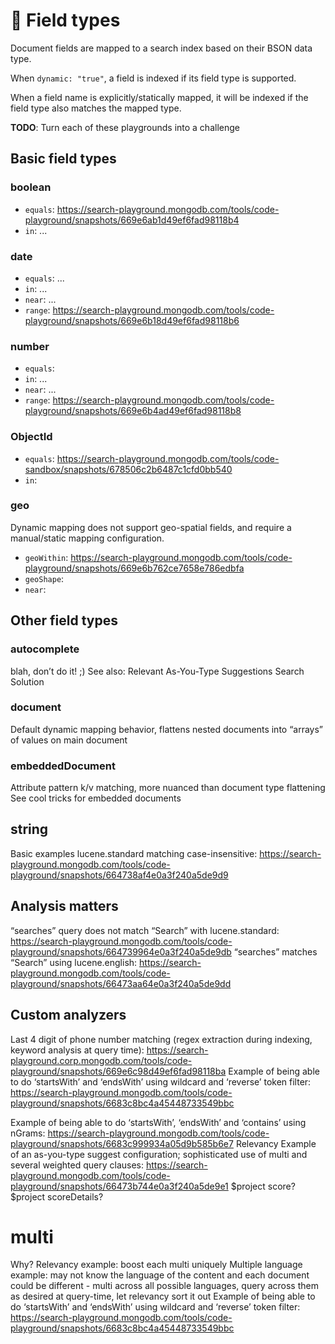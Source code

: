# 👐 Field types

Document fields are mapped to a search index based on their BSON data type.

When `dynamic: "true"`, a field is indexed if its field type is supported.

When a field name is explicitly/statically mapped, it will be indexed if the field type also matches the
mapped type.

**TODO**: Turn each of these playgrounds into a challenge

## Basic field types

### boolean
  * `equals`: https://search-playground.mongodb.com/tools/code-playground/snapshots/669e6ab1d49ef6fad98118b4
  * `in`: ...

### date
  * `equals`: ...
  * `in`: ...
  * `near`: ...
  * `range`: https://search-playground.mongodb.com/tools/code-playground/snapshots/669e6b18d49ef6fad98118b6

### number
  * `equals`: 
  * `in`: ...
  * `near`: ...
  * `range`: https://search-playground.mongodb.com/tools/code-playground/snapshots/669e6b4ad49ef6fad98118b8

### ObjectId
  * `equals`: https://search-playground.mongodb.com/tools/code-sandbox/snapshots/678506c2b6487c1cfd0bb540
  * `in`: 

### geo
Dynamic mapping does not support geo-spatial fields, and require a manual/static mapping configuration.

  * `geoWithin`: https://search-playground.mongodb.com/tools/code-playground/snapshots/669e6b762ce7658e786edbfa
  * `geoShape`: 
  * `near`: 

## Other field types

### autocomplete
blah, don’t do it! ;)
See also: Relevant As-You-Type Suggestions Search Solution

### document

Default dynamic mapping behavior, flattens nested documents into “arrays” of values on main document

### embeddedDocument
Attribute pattern k/v matching, more nuanced than document type flattening
See cool tricks for embedded documents

## string
Basic examples
lucene.standard matching case-insensitive: https://search-playground.mongodb.com/tools/code-playground/snapshots/664738af4e0a3f240a5de9d9

## Analysis matters
“searches” query does not match “Search” with lucene.standard: https://search-playground.mongodb.com/tools/code-playground/snapshots/664739964e0a3f240a5de9db
“searches” matches “Search” using lucene.english: https://search-playground.mongodb.com/tools/code-playground/snapshots/66473aa64e0a3f240a5de9dd

## Custom analyzers
Last 4 digit of phone number matching (regex extraction during indexing, keyword analysis at query time): https://search-playground.corp.mongodb.com/tools/code-playground/snapshots/669e6c98d49ef6fad98118ba
Example of being able to do ‘startsWith’ and ‘endsWith’ using wildcard and ‘reverse’ token filter:
https://search-playground.mongodb.com/tools/code-playground/snapshots/6683c8bc4a45448733549bbc

Example of being able to do ‘startsWith’, ‘endsWith’ and ‘contains’ using nGrams: https://search-playground.mongodb.com/tools/code-playground/snapshots/6683c999934a05d9b585b6e7 
Relevancy
Example of an as-you-type suggest configuration; sophisticated use of multi and several weighted query clauses: https://search-playground.mongodb.com/tools/code-playground/snapshots/66473b744e0a3f240a5de9e1
$project score?
$project scoreDetails?

# multi
Why?
Relevancy example: boost each multi uniquely
Multiple language example: may not know the language of the content and each document could be different - multi across all possible languages, query across them as desired at query-time, let relevancy sort it out
Example of being able to do ‘startsWith’ and ‘endsWith’ using wildcard and ‘reverse’ token filter:
https://search-playground.mongodb.com/tools/code-playground/snapshots/6683c8bc4a45448733549bbc


